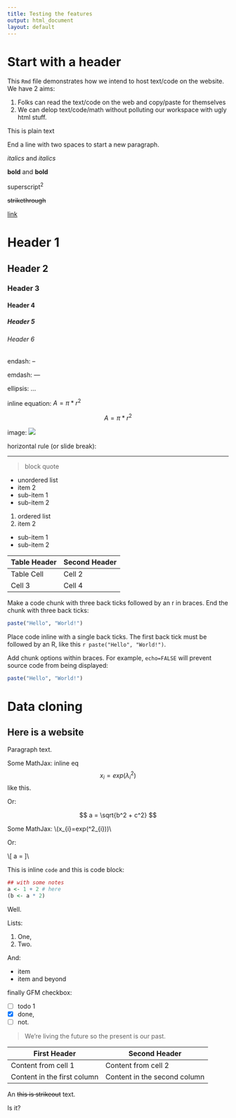 ```yaml
---
title: Testing the features
output: html_document
layout: default
---
```


# Start with a header

This `Rmd` file demonstrates how we intend to host text/code
on the website. We have 2 aims:

1. Folks can read the text/code on the web and
  copy/paste for themselves
2. We can delop text/code/math without polluting our workspace
  with ugly html stuff.

This is plain text

End a line with two spaces
to start a new paragraph.  

*italics* and _italics_

**bold** and __bold__

superscript^2^

~~strikethrough~~

[link](http://peter.solymos.org)

# Header 1

## Header 2

### Header 3

#### Header 4

##### Header 5

###### Header 6

endash: --

emdash: ---

ellipsis: ...

inline equation: $A = \pi*r^{2}$

$$A = \pi*r^{2}$$

image: ![](favicon.ico)

horizontal rule (or slide break):

***

> block quote

* unordered list
* item 2
 + sub-item 1
 + sub-item 2

1. ordered list
2. item 2
 + sub-item 1
 + sub-item 2

Table Header | Second Header
------------- | -------------
Table Cell | Cell 2
Cell 3 | Cell 4 

Make a code chunk with three back ticks followed
by an r in braces. End the chunk with three back
ticks: 

```R
paste("Hello", "World!")
``` 

Place code inline with a single back ticks. The
first back tick must be followed by an R, like
this `r paste("Hello", "World!")`.

Add chunk options within braces. For example,
`echo=FALSE` will prevent source code from being
displayed:

```R
paste("Hello", "World!")
``` 


# Data cloning

## Here is a website

Paragraph text.

Some MathJax: inline eq $$ x_{i}=exp(\lambda^2_{i}) $$ like this.

Or:

$$ a = \sqrt{b^2 + c^2} $$


Some MathJax: \\(x_{i}=exp(\lambda^2_{i}))\\

Or:

\\[ a = \sqrt{b^2 + c^2} ]\\

This is inline `code` and this is code block:

```R
## with some notes
a <- 1 + 2 # here
(b <- a * 2)
```

Well.

Lists:

1. One,
2. Two.

And:

* item
* item
  and beyond

finally GFM checkbox:

- [ ] todo 1
- [x] done,
- [ ] not.

> We're living the future so
> the present is our past.


First Header | Second Header
------------ | -------------
Content from cell 1 | Content from cell 2
Content in the first column | Content in the second column

An ~~this is strikeout~~ text.

Is it?
